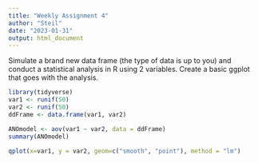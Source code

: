 ```yaml
---
title: "Weekly Assignment 4"
author: "Steil"
date: "2023-01-31"
output: html_document
---
```


Simulate a brand new data frame (the type of data is up to you) and conduct a statistical analysis in R using 2 variables. Create a basic ggplot that goes with the analysis.

```r
library(tidyverse)
var1 <- runif(50)
var2 <- runif(50)
ddFrame <- data.frame(var1, var2)

ANOmodel <- aov(var1 ~ var2, data = ddFrame)
summary(ANOmodel)

qplot(x=var1, y = var2, geom=c("smooth", "point"), method = "lm")

```
